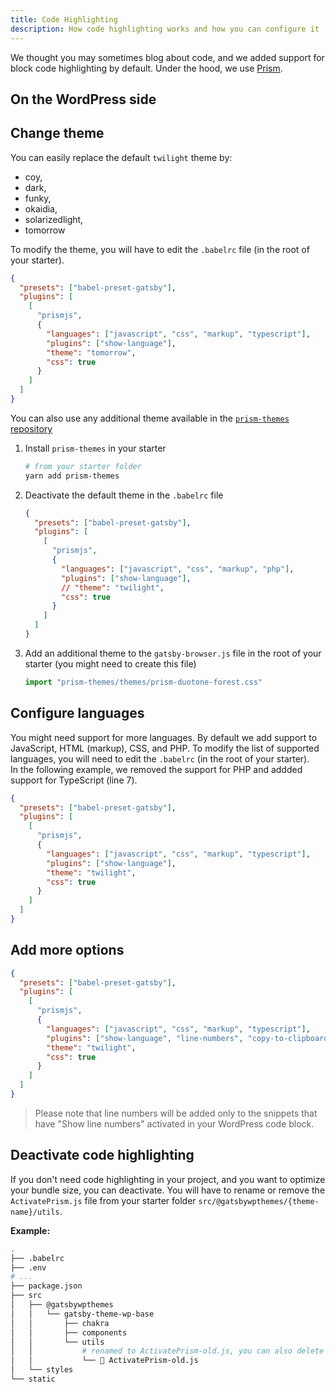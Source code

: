 ```yaml
---
title: Code Highlighting
description: How code highlighting works and how you can configure it
---
```


We thought you may sometimes blog about code, and we added support for block code highlighting by default. Under the hood, we use [Prism](https://prismjs.com/).

## On the WordPress side

## Change theme

You can easily replace the default `twilight` theme by:

- coy,
- dark,
- funky,
- okaidia,
- solarizedlight,
- tomorrow

To modify the theme, you will have to edit the `.babelrc` file (in the root of your starter).

```json title=.babelrc highlight={9} lineNumbers=true
{
  "presets": ["babel-preset-gatsby"],
  "plugins": [
    [
      "prismjs",
      {
        "languages": ["javascript", "css", "markup", "typescript"],
        "plugins": ["show-language"],
        "theme": "tomorrow",
        "css": true
      }
    ]
  ]
}
```

You can also use any additional theme available in the [`prism-themes` repository](https://github.com/PrismJS/prism-themes)

<div class="steps">

1. Install `prism-themes` in your starter

   ```bash
   # from your starter folder
   yarn add prism-themes
   ```

2. Deactivate the default theme in the `.babelrc` file

   ```json title=.babelrc highlight={7} lineNumbers=true
   {
     "presets": ["babel-preset-gatsby"],
     "plugins": [
       [
         "prismjs",
         {
           "languages": ["javascript", "css", "markup", "php"],
           "plugins": ["show-language"],
           // "theme": "twilight",
           "css": true
         }
       ]
     ]
   }
   ```

3. Add an additional theme to the `gatsby-browser.js` file in the root of your starter (you might need to create this file)

   ```js title=gatsby-browser.js
   import "prism-themes/themes/prism-duotone-forest.css"
   ```

</div>

## Configure languages

You might need support for more languages. By default we add support to JavaScript, HTML (markup), CSS, and PHP.
To modify the list of supported languages, you will need to edit the `.babelrc` (in the root of your starter).  
In the following example, we removed the support for PHP and addded support for TypeScript (line 7).

```json title=.babelrc highlight={7} lineNumbers=true
{
  "presets": ["babel-preset-gatsby"],
  "plugins": [
    [
      "prismjs",
      {
        "languages": ["javascript", "css", "markup", "typescript"],
        "plugins": ["show-language"],
        "theme": "twilight",
        "css": true
      }
    ]
  ]
}
```

## Add more options

```json title=.babelrc highlight={8} lineNumbers=true
{
  "presets": ["babel-preset-gatsby"],
  "plugins": [
    [
      "prismjs",
      {
        "languages": ["javascript", "css", "markup", "typescript"],
        "plugins": ["show-language", "line-numbers", "copy-to-clipboard"],
        "theme": "twilight",
        "css": true
      }
    ]
  ]
}
```

> Please note that line numbers will be added only to the snippets that have "Show line numbers" activated in your WordPress code block.

## Deactivate code highlighting

If you don't need code highlighting in your project, and you want to optimize your bundle size, you can deactivate. You will have to rename or remove the `ActivatePrism.js` file from your starter folder `src/@gatsbywpthemes/{theme-name}/utils`.

**Example:**

```bash
.
├── .babelrc
├── .env
# ...
├── package.json
├── src
│   ├── @gatsbywpthemes
│   │   └── gatsby-theme-wp-base
│   │       ├── chakra
│   │       ├── components
│   │       └── utils
│   │           # renamed to ActivatePrism-old.js, you can also delete this file
│   │           └── 🔄 ActivatePrism-old.js
│   └── styles
└── static
```
